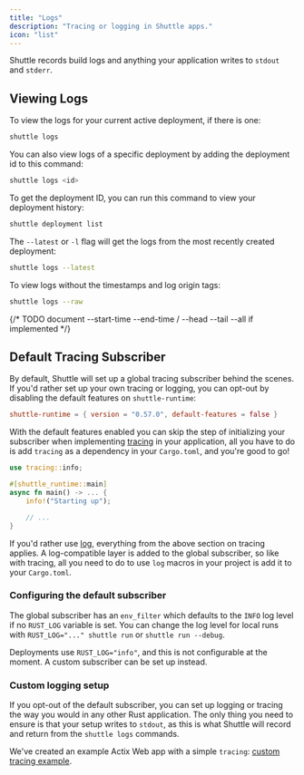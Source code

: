 ```yaml
---
title: "Logs"
description: "Tracing or logging in Shuttle apps."
icon: "list"
---
```


Shuttle records build logs and anything your application writes to `stdout` and `stderr`.

## Viewing Logs

To view the logs for your current active deployment, if there is one:

```bash
shuttle logs
```

You can also view logs of a specific deployment by adding the deployment id to this command:

```bash
shuttle logs <id>
```

To get the deployment ID, you can run this command to view your deployment history:

```bash
shuttle deployment list
```

The `--latest` or `-l` flag will get the logs from the most recently created deployment:

```bash
shuttle logs --latest
```

To view logs without the timestamps and log origin tags:

```bash
shuttle logs --raw
```

{/* TODO document --start-time --end-time / --head --tail --all if implemented */}

## Default Tracing Subscriber

By default, Shuttle will set up a global tracing subscriber behind the scenes.
If you'd rather set up your own tracing or logging, you can opt-out by disabling the default features on `shuttle-runtime`:

```toml Cargo.toml
shuttle-runtime = { version = "0.57.0", default-features = false }
```

With the default features enabled you can skip the step of initializing your subscriber when implementing [tracing](https://docs.rs/tracing/latest/tracing/)
in your application, all you have to do is add `tracing` as a dependency in your `Cargo.toml`, and you're good to go!

```rust
use tracing::info;

#[shuttle_runtime::main]
async fn main() -> ... {
    info!("Starting up");

    // ...
}
```

If you'd rather use [log](https://docs.rs/log/latest/log/), everything from the above section on tracing applies.
A log-compatible layer is added to the global subscriber, so like with tracing, all you need to do to use `log` macros
in your project is add it to your `Cargo.toml`.

### Configuring the default subscriber

The global subscriber has an `env_filter` which defaults to the `INFO` log level if no `RUST_LOG` variable is set.
You can change the log level for local runs with `RUST_LOG="..." shuttle run` or `shuttle run --debug`.

Deployments use `RUST_LOG="info"`, and this is not configurable at the moment. A custom subscriber can be set up instead.

### Custom logging setup

If you opt-out of the default subscriber, you can set up logging or tracing the way you would in any other Rust application.
The only thing you need to ensure is that your setup writes to `stdout`, as this is what Shuttle will record and return from
the `shuttle logs` commands.

We've created an example Actix Web app with a simple `tracing`: [custom tracing example](https://github.com/shuttle-hq/shuttle-examples/tree/main/tracing/custom-tracing-subscriber).
